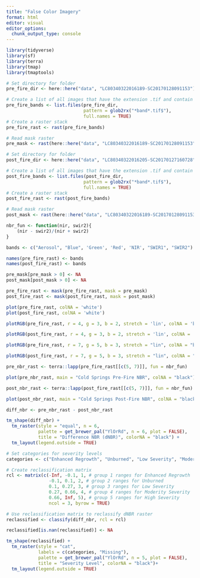 ```yaml
---
title: "False Color Imagery"
format: html
editor: visual
editor_options: 
  chunk_output_type: console
---
```


```r
library(tidyverse)
library(sf)
library(terra)
library(tmap)
library(tmaptools)
````

```r
# Set directory for folder
pre_fire_dir <- here::here("data", "LC80340322016189-SC20170128091153")

# Create a list of all images that have the extension .tif and contain the word band
pre_fire_bands <- list.files(pre_fire_dir,
                             pattern = glob2rx("*band*.tif$"),
                             full.names = TRUE)
# Create a raster stack
pre_fire_rast <- rast(pre_fire_bands)

# Read mask raster
pre_mask <- rast(here::here("data", "LC80340322016189-SC20170128091153", "LC80340322016189LGN00_cfmask_crop.tif"))
```

```r
# Set directory for folder
post_fire_dir <- here::here("data", "LC80340322016205-SC20170127160728")

# Create a list of all images that have the extension .tif and contain the word band
post_fire_bands <- list.files(post_fire_dir,
                             pattern = glob2rx("*band*.tif$"),
                             full.names = TRUE)
# Create a raster stack
post_fire_rast <- rast(post_fire_bands)

# Read mask raster
post_mask <- rast(here::here("data", "LC80340322016189-SC20170128091153", "LC80340322016189LGN00_cfmask_crop.tif"))

```

```r
nbr_fun <- function(nir, swir2){
    (nir - swir2)/(nir + swir2)
}
```

```r
bands <- c("Aerosol", "Blue", 'Green', 'Red', 'NIR', "SWIR1", "SWIR2")

names(pre_fire_rast) <- bands
names(post_fire_rast) <- bands
```

```r
pre_mask[pre_mask > 0] <- NA
post_mask[post_mask > 0] <- NA

pre_fire_rast <- mask(pre_fire_rast, mask = pre_mask)
post_fire_rast <- mask(post_fire_rast, mask = post_mask)

```

```r
plot(pre_fire_rast, colNA = 'white')
plot(post_fire_rast, colNA = 'white')

```

```r
plotRGB(pre_fire_rast, r = 4, g = 3, b = 2, stretch = 'lin', colNA = 'black')
```

```r
plotRGB(post_fire_rast, r = 4, g = 3, b = 2, stretch = 'lin', colNA = 'black')
```

```r
plotRGB(pre_fire_rast, r = 7, g = 5, b = 3, stretch = "lin", colNA = "black")
```

```r
plotRGB(post_fire_rast, r = 7, g = 5, b = 3, stretch = "lin", colNA = "black")
```

```r
pre_nbr_rast <- terra::lapp(pre_fire_rast[[c(5, 7)]], fun = nbr_fun)

plot(pre_nbr_rast, main = "Cold Springs Pre-Fire NBR", colNA = "black")
```

```r
post_nbr_rast <- terra::lapp(post_fire_rast[[c(5, 7)]], fun = nbr_fun)

plot(post_nbr_rast, main = "Cold Springs Post-Fire NBR", colNA = "black")
```

```r
diff_nbr <- pre_nbr_rast - post_nbr_rast

tm_shape(diff_nbr) +
  tm_raster(style = "equal", n = 6, 
            palette = get_brewer_pal("YlOrRd", n = 6, plot = FALSE),
            title = "Difference NBR (dNBR)", colorNA = "black") +
  tm_layout(legend.outside = TRUE)
```

```r
# Set categories for severity levels
categories <- c("Enhanced Regrowth", "Unburned", "Low Severity", "Moderate Severity", "High Severity")

# Create reclassification matrix
rcl <- matrix(c(-Inf, -0.1, 1, # group 1 ranges for Enhanced Regrowth
                -0.1, 0.1, 2, # group 2 ranges for Unburned
                0.1, 0.27, 3, # group 3 ranges for Low Severity
                0.27, 0.66, 4, # group 4 ranges for Moderity Severity
                0.66, Inf, 5), # group 5 ranges for High Severity
                ncol = 3, byrow = TRUE)

# Use reclassification matrix to reclassify dNBR raster
reclassified <- classify(diff_nbr, rcl = rcl)

reclassified[is.nan(reclassified)] <- NA
```

```r
tm_shape(reclassified) +
  tm_raster(style = "cat",
            labels = c(categories, "Missing"),
            palette = get_brewer_pal("YlOrRd", n = 5, plot = FALSE),
            title = "Severity Level", colorNA = "black")+
  tm_layout(legend.outside = TRUE)
```


